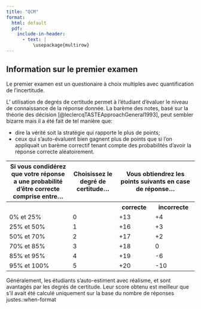 ```yaml
---
title: "QCM"
format: 
  html: default
  pdf: 
    include-in-header: 
      - text: |
          \usepackage{multirow}
---
```


## Information sur le premier examen 

Le premier examen est un questionaire à choix multiples avec quantification de l'incertitude.  

L' utilisation de degrés de certitude permet à l'étudiant d'évaluer le niveau de connaissance de la réponse donnée. La barème des notes, basé sur la théorie des décision [@leclercqTASTEApproachGeneral1993], peut sembler bizarre mais il a été fait de tel manière que: 

* dire la vérité soit la stratégie qui rapporte le plus de points;
* ceux qui s'auto-évaluent bien gagnent plus de points que si l'on appliquait un barème correctif tenant compte des probabilités d'avoir la réponse correcte aléatoirement.


::: {.content-visible when-format="html"}
<table style="width:100%">
  <tr>
    <th>Si vous condidérez que votre réponse a une probabilité d'être correcte comprise entre...</th>
    <th>Choisissez le degré de certitude...</th>
    <th colspan=2>Vous obtiendrez les points suivants en case de réponse...</th>
  </tr>
  <tr>
    <th></th>
    <th></th>
    <th>correcte</th>
    <th>incorrecte</th>
    </tr>
  <tr>
    <td>0\% et 25\%</td>
    <td>0</td>
    <td>+13</td>
    <td>+4</td>
  </tr>
  <tr>
    <td>25\% et 50\%</td>
    <td>1</td>
    <td>+16</td>
    <td>+3</td>
  </tr>
  <tr>
    <td>50\% et 70\%</td>
    <td>2</td>
    <td>+17</td>
    <td>+2</td>
  </tr>
  <tr>
    <td>70\% et 85\%</td>
    <td>3</td>
    <td>+18</td>
    <td>0</td>
  </tr>
  <tr>
    <td>85\% et 95\%</td>
    <td>4</td>
    <td>+19</td>
    <td>-6</td>
  </tr>
  <tr>
    <td>95\% et 100\%</td>
    <td>5</td>
    <td>+20</td>
    <td>-10</td>
  </tr>
</table>
::: 


::: {.content-visible when-format="pdf"}

\begin{table}
  \centering
  \caption{Répartition des points}
  \label{tab:repart_point}
  \begin{tabular}{p{5cm}|p{5cm}|p{2.5cm}p{2.5cm}}
    Si vous condidérez que votre réponse a une probabilité d'être correcte comprise entre... & Choisissez le degré de certitude... & \multicolumn{2}{p{5cm}}{Vous obtiendrez les points suivants en case de réponse...} \\
     & & correcte & incorrecte \\
    0\% et 25\% & 0 & +13 & +4 \\
    25\% et 50\% & 1 & +16 & +3 \\
    50\% et 70\% & 2 & +17 & +2 \\
    70\% et 85\% & 3 & +18 & 0 \\
    85\% et 95\% & 4 & +19 & -6 \\
    95\% et 100\% & 5 & +20 & -10
  \end{tabular}
\end{table}
::: 

Généralement, les étudiants s'auto-estiment avec réalisme, et sont avantagés par les degrés de certitude. Leur score obtenu est meilleur que s'il avait été calculé uniquement sur la base du nombre de réponses justes.:when-format
